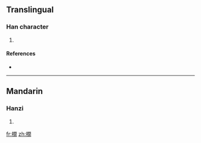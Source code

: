 ==Translingual==

===Han character===
{{Han char|rn=75|rad=木|as=12|sn=16|four=|canj=木日弓月 (DANB)}}

# {{defn|Han|sort=木12}}

====References====
* {{Han ref|kx=0553.020|dkj=15527|dj=0941.180|hdz=21296.140|uh=6A4C|ud=27212}}

----

==Mandarin==

===Hanzi===
{{cmn-hanzi|pin=[[xiàn]] ([[xian4]])|wg=hsien<sup>4</sup>}}

# {{defn|Mandarin|sort=木12}}

[[fr:橌]]
[[zh:橌]]